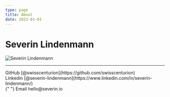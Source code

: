 ```yaml
---
type: page
title: About
date: 2023-01-01
---
```


# Severin Lindenmann


<Image
  src="/images/me2022.jpg"
  alt="Severin Lindenmann"
  width={900}
  height={600}
  priority
  className="next-image"
/>

---

<div>
  GitHub [@swisscenturion](https://github.com/swisscenturion) <br /> Linkedin
  [@severin-lindenmann](https://www.linkedin.com/in/severin-lindenmann/) <br />{" "}
  Email hello@severin.io
</div>
